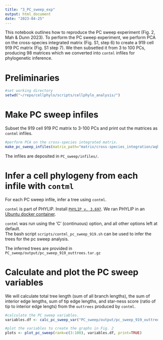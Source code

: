 ```yaml
---
title: "3_PC_sweep_exp"
output: html_document
date: "2023-04-25"
---
```


This notebook outlines how to reproduce the PC sweep experiment (Fig. 2, Mah & Dunn 2023).
To perform the PC sweep experiment, we perform PCA on the cross-species integrated matrix (Fig. S1, step 6) to create a 919 cell 919 PC matrix (Fig. S1 step 7). We then subsetted it from 3 to 100 PCs, producing 98 matrices which we converted into `contml` infiles for phylogenetic inference. 

# Preliminaries

```r
#set working directory
setwd("~/repo/cellphylo/scripts/cellphylo_analysis/")

```

# Make PC sweep infiles
Subset the 919 cell 919 PC matrix to 3-100 PCs and print out the matrices as `contml` infiles.

```r

#perform PCA on the cross-species integrated matrix.
make_pc_sweep_infiles(matrix_path="matrix/cross-species_integration/aqhumor_cross_species_integrated_mtx/", run_PCA=TRUE, PC_range=c(3:10))

```
The infiles are deposited in `PC_sweep/infiles/`.

# Infer a cell phylogeny from each infile with `contml`  
For each PC sweep infile, infer a tree using `contml`.

`contml` is part of PHYLIP. Install [`PHYLIP v. 3.697`](https://github.com/dunnlab/phylip). We ran PHYLIP in an [Ubuntu docker container](https://github.com/dunnlab/ubuntu-dev).

`contml` was run using the 'C' (continuous) option, and all other options left at default.  
The bash script `scripts/contml_pc_sweep_919.sh` can be used to infer the trees for the pc sweep analysis. 

The inferred trees are provided in `PC_sweep/output/pc_sweep_919_outtrees.tar.gz`

# Calculate and plot the PC sweep variables
We will calculate total tree length (sum of all branch lengths), the sum of interior edge lengths, sum of tip edge lengths, and star-ness score (ratio of tip to interior edge lengts) from the `outtrees` produced by `contml`.

```r

#calculate the PC sweep variables. 
variables.df <- calc_pc_sweep_var("PC_sweep/output/pc_sweep_919_outtrees/")

#plot the variables to create the graphs in Fig. 2
plots <- plot_pc_sweep(rank=c(3:100), variables.df, print=TRUE)

```



